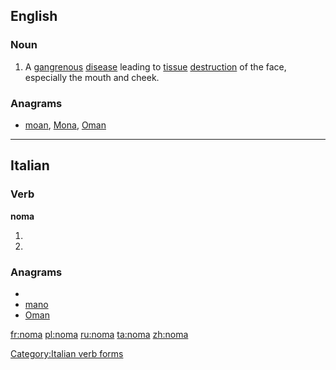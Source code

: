 ==English==
{{wikipedia|Noma (disease)}}

===Noun===
{{en-noun|?}}

# A [[gangrenous]] [[disease]] leading to [[tissue]] [[destruction]] of the face, especially the mouth and cheek.

===Anagrams===
* [[moan#English|moan]], [[Mona#English|Mona]], [[Oman#English|Oman]]

----

==Italian==

===Verb===
'''noma'''

# {{form of|[[third-person|Third-person]] [[singular]] [[present tense]]|[[nomare#Italian|nomare]]|lang=Italian}}
# {{form of|[[second-person|Second-person]] singular [[imperative]]|nomare#Italian|nomare|lang=Italian}}

===Anagrams===
* {{alphagram|amno}}
* [[mano#Italian|mano]]
* [[Oman#Italian|Oman]]

[[Category:Italian verb forms]]

[[fr:noma]]
[[pl:noma]]
[[ru:noma]]
[[ta:noma]]
[[zh:noma]]